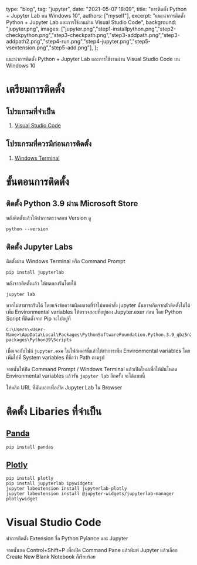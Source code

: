 
  type: "blog",
  tag: "jupyter",
  date: "2021-05-07 18:09",
  title: "การติดตั้ง Python + Jupyter Lab บน Windows 10",
  authors: ["myself"],
  excerpt: "แนะนำการติดตั้ง Python + Jupyter Lab และการใช้งานผ่าน Visual Studio Code",
  background: "jupyter.png",
  images: ["jupyter.png","step1-installpython.png","step2-checkpython.png","step3-checkpath.png","step3-addpath.png","step3-addpath2.png","step4-run.png","step4-jupyter.png","step5-vsextension.png","step5-add.png"],
};

แนะนำการติดตั้ง Python + Jupyter Lab และการใช้งานผ่าน Visual Studio Code บน Windows 10

# เตรียมการติดตั้ง
## โปรแกรมที่จำเป็น
1. [Visual Studio Code](https://code.visualstudio.com/)

## โปรแกรมที่ควรมีก่อนการติดตั้ง
1. [Windows Terminal](https://www.microsoft.com/store/productId/9N8G5RFZ9XK3)

# ขั้นตอนการติดตั้ง
## ติดตั้ง Python 3.9 ผ่าน Microsoft Store
<GatsbyImage image={props.images[1].childImageSharp.gatsbyImageData} />

หลังติดตั้งแล้วให้ทำการตรวจสอบ Version ดู

```
python --version
```

<GatsbyImage image={props.images[2].childImageSharp.gatsbyImageData} />

## ติดตั้ง Jupyter Labs

ติดตั้งผ่าน Windows Terminal หรือ Command Prompt

```
pip install jupyterlab
```

หลังจากติดตั้งแล้ว ให้ทดลองรันโดยใช้

```
jupyter lab
```

หากไม่สามารถรันได้ โดยแจ้งข้อความผิดผลาดที่ว่าไม่พบคำสั่ง jupyter นั้นอาจเกิดจากตัวติดตั้งไม่ได้เพิ่ม Environmental variables ให้ตรวจสอบที่อยู่ของ Jupyter.exer ก่อน โดย Python Script ที่ติดตั้งจาก Pip จะไปอยู่ที่

```
C:\Users\<User-Name>\AppData\Local\Packages\PythonSoftwareFoundation.Python.3.9_qbz5n2kfra8p0\LocalCache\local-packages\Python39\Scripts
```

<GatsbyImage image={props.images[3].childImageSharp.gatsbyImageData} />

เมื่อเจอกับไฟล์ `jupyter.exe` ในโฟล์เดอร์นี้แล้วให้ทำการเพิ่ม Environmental variables โดยเพิ่มไปที่ System variables ที่ชื่อว่า Path ตามรูป

<GatsbyImage image={props.images[4].childImageSharp.gatsbyImageData} />
<GatsbyImage image={props.images[5].childImageSharp.gatsbyImageData} />

จากนั้นให้ปิด Command Prompt / Windows Terminal แล้วเปิดใหม่เพื่อให้มันโหลด Environmental variables แล้วรัน `jupyter lab` อีกครั้ง จะได้แบบนี้

<GatsbyImage image={props.images[6].childImageSharp.gatsbyImageData} />

ให้คลิก URL ที่มันบอกเพื่อเปิด Jupyter Lab ใน Browser

<GatsbyImage image={props.images[7].childImageSharp.gatsbyImageData} />

# ติดตั้ง Libaries ที่จำเป็น
## [Panda](https://pandas.pydata.org/docs/getting_started/install.html#dependencies)

```
pip install pandas
```

## [Plotly](https://plotly.com/python/getting-started/)

```
pip install plotly
pip install jupyterlab ipywidgets
jupyter labextension install jupyterlab-plotly
jupyter labextension install @jupyter-widgets/jupyterlab-manager plotlywidget
```

# Visual Studio Code

ทำการติดตั้ง Extension ชื่อ Python Pylance และ Jupyter

<GatsbyImage image={props.images[8].childImageSharp.gatsbyImageData} />

จากนั้นกด Control+Shift+P เพื่อเปิด Command Pane แล้วพิมพ์ Jupyter แล้วเลือก Create New Blank Notebook ก็เรียบร้อย

<GatsbyImage image={props.images[9].childImageSharp.gatsbyImageData} />